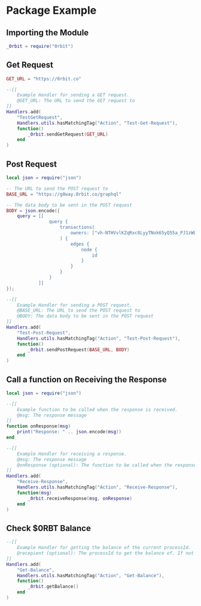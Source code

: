 # Package Example

## Importing the Module

```lua
_0rbit = require("0rbit")
```

## Get Request

```lua
GET_URL = "https://0rbit.co"

--[[
    Example Handler for sending a GET request.
    @GET_URL: The URL to send the GET request to
]]
Handlers.add(
    "TestGetRequest",
    Handlers.utils.hasMatchingTag("Action", "Test-Get-Request"),
    function()
        _0rbit.sendGetRequest(GET_URL)
    end
)
```

## Post Request

```lua
local json = require("json")

-- The URL to send the POST request to
BASE_URL = "https://g8way.0rbit.co/graphql"

-- The data body to be sent in the POST request
BODY = json.encode({
    query = [[
                query {
                    transactions(
                        owners: ["vh-NTHVvlKZqRxc8LyyTNok65yQ55a_PJ1zWLb9G2JI"]
                    ) {
                        edges {
                            node {
                                id
                            }
                        }
                    }
                }
            ]]
});

--[[
    Example Handler for sending a POST request.
    @BASE_URL: The URL to send the POST request to
    @BODY: The data body to be sent in the POST request
]]
Handlers.add(
    "Test-Post-Request",
    Handlers.utils.hasMatchingTag("Action", "Test-Post-Request"),
    function()
        _0rbit.sendPostRequest(BASE_URL, BODY)
    end
)

```

## Call a function on Receiving the Response

```lua
local json = require("json")

--[[
    Example function to be called when the response is received.
    @msg: The response message
]]
function onResponse(msg)
    print("Response: " .. json.encode(msg))
end

--[[
    Example Handler for receiving a response.
    @msg: The response message
    @onResponse (optional): The function to be called when the response is received
]]
Handlers.add(
    "Receive-Response",
    Handlers.utils.hasMatchingTag("Action", "Receive-Response"),
    function(msg)
        _0rbit.receiveResponse(msg, onResponse)
    end
)
```

## Check $0RBT Balance

```lua
--[[
    Example Handler for getting the balance of the current processId.
    @recepient (optional): The processId to get the balance of. If not passed, then the balance of the current processId is returned.
]]
Handlers.add(
    "Get-Balance",
    Handlers.utils.hasMatchingTag("Action", "Get-Balance"),
    function()
        _0rbit.getBalance()
    end
)
```